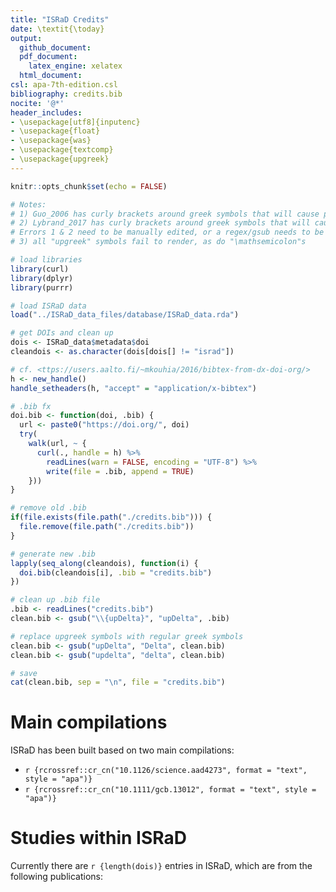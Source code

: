 ```yaml
---
title: "ISRaD Credits"
date: \textit{\today}
output:
  github_document:
  pdf_document:
    latex_engine: xelatex
  html_document:
csl: apa-7th-edition.csl
bibliography: credits.bib
nocite: '@*'
header_includes:
- \usepackage[utf8]{inputenc}
- \usepackage{float}
- \usepackage{was}
- \usepackage{textcomp}
- \usepackage{upgreek}
---
```

```r
knitr::opts_chunk$set(echo = FALSE)
```

```r
# Notes:
# 1) Guo_2006 has curly brackets around greek symbols that will cause pandoc error 83
# 2) Lybrand_2017 has curly brackets around greek symbols that will cause pandoc error 83
# Errors 1 & 2 need to be manually edited, or a regex/gsub needs to be written to fix them on the fly
# 3) all "upgreek" symbols fail to render, as do "\mathsemicolon"s

# load libraries
library(curl)
library(dplyr)
library(purrr)

# load ISRaD data
load("../ISRaD_data_files/database/ISRaD_data.rda")

# get DOIs and clean up
dois <- ISRaD_data$metadata$doi
cleandois <- as.character(dois[dois[] != "israd"])

# cf. <ttps://users.aalto.fi/~mkouhia/2016/bibtex-from-dx-doi-org/>
h <- new_handle()
handle_setheaders(h, "accept" = "application/x-bibtex")

# .bib fx
doi.bib <- function(doi, .bib) {
  url <- paste0("https://doi.org/", doi)
  try(
    walk(url, ~ {
      curl(., handle = h) %>%
        readLines(warn = FALSE, encoding = "UTF-8") %>%
        write(file = .bib, append = TRUE)
    }))
}

# remove old .bib
if(file.exists(file.path("./credits.bib"))) {
  file.remove(file.path("./credits.bib"))
}

# generate new .bib
lapply(seq_along(cleandois), function(i) {
  doi.bib(cleandois[i], .bib = "credits.bib")
})

# clean up .bib file
.bib <- readLines("credits.bib")
clean.bib <- gsub("\\{upDelta}", "upDelta", .bib)

# replace upgreek symbols with regular greek symbols
clean.bib <- gsub("upDelta", "Delta", clean.bib)
clean.bib <- gsub("updelta", "delta", clean.bib)

# save
cat(clean.bib, sep = "\n", file = "credits.bib")
```

# Main compilations
ISRaD has been built based on two main compilations: 

* `r {rcrossref::cr_cn("10.1126/science.aad4273", format = "text", style = "apa")}`
* `r {rcrossref::cr_cn("10.1111/gcb.13012", format = "text", style = "apa")}`

# Studies within ISRaD
Currently there are `r {length(dois)}` entries in ISRaD, which are from the following publications: